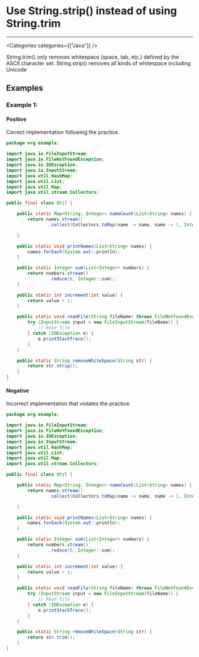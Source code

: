 

# Use String.strip() instead of using String.trim

<Severity severity={SeverityLevels.MEDIUM} />

---

<Categories categories={["Java"]} />

String.trim() only removes whitespace (space, tab, etc.) defined by the ASCII character set.
String.strip() removes all kinds of whitespace including Unicode

## Examples

### Example 1:

<!-- #example -->

#### Positive

<!-- #example_positive_description -->
Correct implementation following the practice.

<!-- #example_positive_code -->
```java
package org.example;

import java.io.FileInputStream;
import java.io.FileNotFoundException;
import java.io.IOException;
import java.io.InputStream;
import java.util.HashMap;
import java.util.List;
import java.util.Map;
import java.util.stream.Collectors;

public final class Util {

    public static Map<String, Integer> nameCount(List<String> names) {
        return names.stream()
                .collect(Collectors.toMap(name -> name, name -> 1, Integer::sum));

    }

    public static void printNames(List<String> names) {
        names.forEach(System.out::println);
    }

    public static Integer sum(List<Integer> numbers) {
        return numbers.stream()
                .reduce(0, Integer::sum);
    }

    public static int increment(int value) {
        return value + 1;
    }

    public static void readFile(String fileName) throws FileNotFoundException {
        try (InputStream input = new FileInputStream(fileName)) {
            // Read file
        } catch (IOException e) {
            e.printStackTrace();
        }
    }

    public static String removeWhiteSpace(String str) {
        return str.strip();
    }
}

```

#### Negative

<!-- #example_negative_description -->
Incorrect implementation that violates the practice.

<!-- #example_negative_code -->
```java
package org.example;

import java.io.FileInputStream;
import java.io.FileNotFoundException;
import java.io.IOException;
import java.io.InputStream;
import java.util.HashMap;
import java.util.List;
import java.util.Map;
import java.util.stream.Collectors;

public final class Util {

    public static Map<String, Integer> nameCount(List<String> names) {
        return names.stream()
                .collect(Collectors.toMap(name -> name, name -> 1, Integer::sum));

    }

    public static void printNames(List<String> names) {
        names.forEach(System.out::println);
    }

    public static Integer sum(List<Integer> numbers) {
        return numbers.stream()
                .reduce(0, Integer::sum);
    }

    public static int increment(int value) {
        return value + 1;
    }

    public static void readFile(String fileName) throws FileNotFoundException {
        try (InputStream input = new FileInputStream(fileName)) {
            // Read file
        } catch (IOException e) {
            e.printStackTrace();
        }
    }

    public static String removeWhiteSpace(String str) {
        return str.trim();
    }
}

```